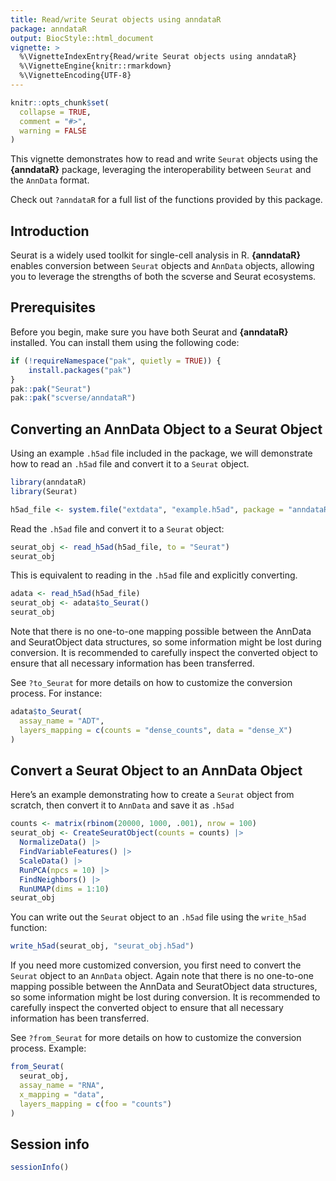 ```yaml
---
title: Read/write Seurat objects using anndataR
package: anndataR
output: BiocStyle::html_document
vignette: >
  %\VignetteIndexEntry{Read/write Seurat objects using anndataR}
  %\VignetteEngine{knitr::rmarkdown}
  %\VignetteEncoding{UTF-8}
---
```


```r
knitr::opts_chunk$set(
  collapse = TRUE,
  comment = "#>",
  warning = FALSE
)
```

This vignette demonstrates how to read and write `Seurat` objects using the **{anndataR}** package, leveraging the interoperability between `Seurat` and the `AnnData` format.

Check out `?anndataR` for a full list of the functions provided by this package.

## Introduction

Seurat is a widely used toolkit for single-cell analysis in R.
 **{anndataR}** enables conversion between `Seurat` objects and `AnnData` objects,
allowing you to leverage the strengths of both the scverse and Seurat ecosystems.

## Prerequisites

Before you begin, make sure you have both Seurat and **{anndataR}** installed. You can install them using the following code:

```r
if (!requireNamespace("pak", quietly = TRUE)) {
    install.packages("pak")
}
pak::pak("Seurat")
pak::pak("scverse/anndataR")
```

## Converting an AnnData Object to a Seurat Object

Using an example `.h5ad` file included in the package, we will demonstrate how to read an `.h5ad` file and convert it to a `Seurat` object.

```r
library(anndataR)
library(Seurat)

h5ad_file <- system.file("extdata", "example.h5ad", package = "anndataR")
```

Read the `.h5ad` file and convert it to a `Seurat` object:

```r
seurat_obj <- read_h5ad(h5ad_file, to = "Seurat")
seurat_obj
```

This is equivalent to reading in the `.h5ad` file and explicitly converting.

```r
adata <- read_h5ad(h5ad_file)
seurat_obj <- adata$to_Seurat()
seurat_obj
```

Note that there is no one-to-one mapping possible between the AnnData and SeuratObject data structures,
so some information might be lost during conversion. It is recommended to carefully inspect the converted object
to ensure that all necessary information has been transferred.

See `?to_Seurat` for more details on how to customize the conversion process. For instance:

```r
adata$to_Seurat(
  assay_name = "ADT",
  layers_mapping = c(counts = "dense_counts", data = "dense_X")
)
```

## Convert a Seurat Object to an AnnData Object

Here's an example demonstrating how to create a `Seurat` object from scratch, then convert it to `AnnData` and save it as `.h5ad`

```r
counts <- matrix(rbinom(20000, 1000, .001), nrow = 100)
seurat_obj <- CreateSeuratObject(counts = counts) |>
  NormalizeData() |>
  FindVariableFeatures() |>
  ScaleData() |>
  RunPCA(npcs = 10) |>
  FindNeighbors() |>
  RunUMAP(dims = 1:10)
seurat_obj
```

You can write out the `Seurat` object to an `.h5ad` file using the `write_h5ad` function:

```r
write_h5ad(seurat_obj, "seurat_obj.h5ad")
```

If you need more customized conversion, you first need to convert the `Seurat` object to an `AnnData` object.
Again note that there is no one-to-one mapping possible between the AnnData and SeuratObject data structures,
so some information might be lost during conversion. It is recommended to carefully inspect the converted object
to ensure that all necessary information has been transferred.

See `?from_Seurat` for more details on how to customize the conversion process. Example:

```r
from_Seurat(
  seurat_obj,
  assay_name = "RNA",
  x_mapping = "data",
  layers_mapping = c(foo = "counts")
)
```

## Session info

```r
sessionInfo()
```
